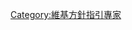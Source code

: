 {{userbox
| border-c = #CCCC00
| id       = [[WP:方針|方針]]<br />[[WP:指引|指引]]<br /><span class="mw-babel-box-level-5">-5</span>
| id-c     = #CCCC00
| id-s     = 12
| info     = 該-{zh-hans:用户;zh-hant:用戶;zh-tw:使用者}-是中文維基百科的方針指引[[:Category:維基方針指引專家|'''專家''']]，能討論、更新、增進那些過時、不佳及缺乏的方針指引。
| info-c   = #FFFF99
| info-op  = rtl=text-align: right;
}}<includeonly>[[Category:維基方針指引專家]]</includeonly>[[Category:維基方針指引專家|{{PAGENAME}}]]